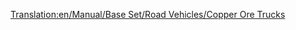 [[Translation:en/Manual/Base Set/Road Vehicles/Copper Ore Trucks]]
{{hu/Manual/Base Set/Road Vehicles/Navbox Közúti járművek}}
{{hu/Manual/Base Set/Road Vehicles/Közúti járművek|name     = MPS rézércszállító
  |img      = en/Manual/Base Set/Road Vehicles/MPS Copper Ore Truck.png
  |price    = £4,961 ($9,922) 
  |speed    = 30 mph (48 km/h)
  |annual   = £421 ($842)
  |designed = 1935
  |life     = 15
  |capacity = 22 tonna [[hu/Manual/Base Set/Cargos/Rézérc|rézérc]]
}}
{{hu/Manual/Base Set/Road Vehicles/Közúti járművek|name     = Uhl rézércszállító
  |img      = en/Manual/Base Set/Road Vehicles/Uhl Copper Ore Truck.png
  |price    = £5,740 ($11,480)
  |speed    = 55 mph (88 km/h)
  |annual   = £787 ($1,574)
  |designed = 1977
  |life     = 15
  |capacity = 25 tonna [[hu/Manual/Base Set/Cargos/Rézérc|rézérc]]
}}
{{hu/Manual/Base Set/Road Vehicles/Közúti járművek|name     = Goss rézércszállító
  |img      = en/Manual/Base Set/Road Vehicles/Goss Copper Ore Truck.png
  |price    = £6,150 ($12,300) 
  |speed    = 70 mph (112 km/h)
  |annual   = £1,125 ($2,250)
  |designed = 2011
  |life     = 15
  |capacity = 27 tonna [[hu/Manual/Base Set/Cargos/Rézérc|rézérc]]
}}